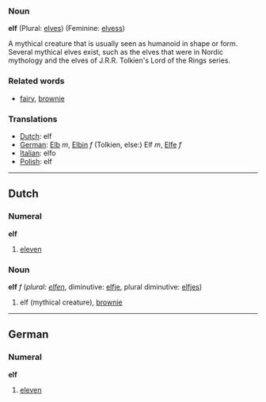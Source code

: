 ===Noun===

'''elf''' (Plural: [[elves]]) (Feminine: [[elvess]])

A mythical creature that is usually seen as humanoid in shape or form.  Several mythical elves exist, such as the elves that were in Nordic mythology and the elves of J.R.R. Tolkien's Lord of the Rings series.

===Related words===
*[[fairy]], [[brownie]]

===Translations===
*[[Dutch]]: elf
*[[German]]: [[Elb]] ''m'', [[Elbin]] ''f'' (Tolkien, else:) Elf ''m'', [[Elfe]] ''f''
*[[Italian]]: elfo
*[[Polish]]: elf
----

==Dutch==
===Numeral===
'''elf'''

# [[eleven]]

===Noun===
'''elf''' ''f'' (''plural: [[elfen]]'', diminutive: [[elfje]], plural diminutive: [[elfjes]])

# elf (mythical creature), [[brownie]]

----
==German==

===Numeral===
'''elf'''

# [[eleven]]